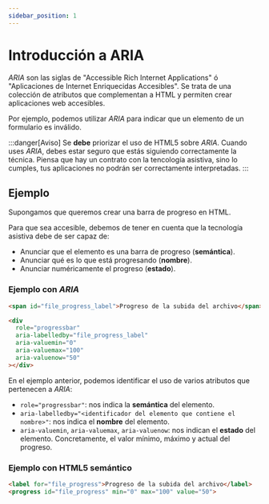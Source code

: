 ```yaml
---
sidebar_position: 1
---
```


# Introducción a ARIA

*ARIA* son las siglas de "Accessible Rich Internet Applications" ó "Aplicaciones de Internet Enriquecidas Accesibles". Se trata de una colección de atributos que complementan a HTML y permiten crear aplicaciones web accesibles.

Por ejemplo, podemos utilizar *ARIA* para indicar que un elemento de un formulario es inválido.

:::danger[Aviso] 
Se **debe** priorizar el uso de HTML5 sobre *ARIA*. Cuando uses *ARIA*, debes estar seguro que estás siguiendo correctamente la técnica. Piensa que hay un contrato con la tencología asistiva, sino lo cumples, tus aplicaciones no podrán ser correctamente interpretadas.
:::
## Ejemplo
Supongamos que queremos crear una barra de progreso en HTML.

Para que sea accesible, debemos de tener en cuenta que la tecnología asistiva debe de ser capaz de:
- Anunciar que el elemento es una barra de progreso (**semántica**).
- Anunciar qué es lo que está progresando (**nombre**).
- Anunciar numéricamente el progreso (**estado**).

### Ejemplo con *ARIA*
```html title="Barra de progreso con ARIA"
<span id="file_progress_label">Progreso de la subida del archivo</span>

<div
  role="progressbar"
  aria-labelledby="file_progress_label"
  aria-valuemin="0"
  aria-valuemax="100"
  aria-valuenow="50"
></div>
```

<AriaProgressBar />

En el ejemplo anterior, podemos identificar el uso de varios atributos que pertenecen a *ARIA*:
- ```role="progressbar"```: nos indica la **semántica** del elemento.
- ```aria-labelledby="<identificador del elemento que contiene el nombre>"```: nos indica el **nombre** del elemento.
- ```aria-valuemin```, ```aria-valuemax```, ```aria-valuenow```: nos indican el **estado** del elemento. Concretamente, el valor mínimo, máximo y actual del progreso. 

### Ejemplo con HTML5 semántico
```html title="Barra de progreso con HTML5"
<label for="file_progress">Progreso de la subida del archivo</label>
<progress id="file_progress" min="0" max="100" value="50">
```

<ProgressBar />